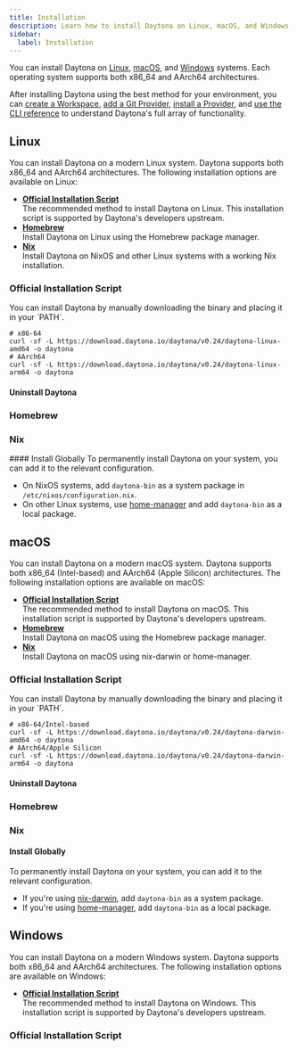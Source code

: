 ```yaml
---
title: Installation
description: Learn how to install Daytona on Linux, macOS, and Windows.
sidebar:
  label: Installation
---
```



You can install Daytona on [Linux](#linux), [macOS](#macos), and [Windows](#windows) systems.
Each operating system supports both x86_64 and AArch64 architectures.

After installing Daytona using the best method for your environment, you can [create a Workspace](/usage/workspaces#create-a-workspace), [add a Git Provider](/configuration/git-providers#add-a-git-provider), [install a Provider](/configuration/providers#install-a-provider), and [use the CLI reference](/reference/cli) to understand Daytona's full array of functionality.

## Linux

You can install Daytona on a modern Linux system.
Daytona supports both x86_64 and AArch64 architectures.
The following installation options are available on Linux:

* __[Official Installation Script](#official-installation-script)__  
    The recommended method to install Daytona on Linux.
    This installation script is supported by Daytona's developers upstream.
* __[Homebrew](#homebrew)__  
    Install Daytona on Linux using the Homebrew package manager.
* __[Nix](#nix)__  
    Install Daytona on NixOS and other Linux systems with a working Nix installation.

### Official Installation Script

<ScriptUnix/>

<Aside type="note">
You can install Daytona by manually downloading the binary and placing it in your `PATH`.

```shell
# x86-64
curl -sf -L https://download.daytona.io/daytona/v0.24/daytona-linux-amd64 -o daytona
# AArch64
curl -sf -L https://download.daytona.io/daytona/v0.24/daytona-linux-arm64 -o daytona
```

</Aside>

#### Uninstall Daytona

<UninstallUnix/>

### Homebrew

<Homebrew/>

### Nix

<Nix/>
#### Install Globally
To permanently install Daytona on your system, you can add it to the relevant configuration.

* On NixOS systems, add `daytona-bin` as a system package in `/etc/nixos/configuration.nix`.
* On other Linux systems, use [home-manager](https://github.com/nix-community/home-manager) and add `daytona-bin` as a local package.

## macOS

You can install Daytona on a modern macOS system.
Daytona supports both x86_64 (Intel-based) and AArch64 (Apple Silicon) architectures.
The following installation options are available on macOS:

* __[Official Installation Script](#official-installation-script-1)__  
    The recommended method to install Daytona on macOS.
    This installation script is supported by Daytona's developers upstream.
* __[Homebrew](#homebrew-1)__  
    Install Daytona on macOS using the Homebrew package manager.
* __[Nix](#nix-1)__  
    Install Daytona on macOS using nix-darwin or home-manager.

### Official Installation Script

<ScriptUnix/>

<Aside type="note">
You can install Daytona by manually downloading the binary and placing it in your `PATH`.

```shell
# x86-64/Intel-based
curl -sf -L https://download.daytona.io/daytona/v0.24/daytona-darwin-amd64 -o daytona
# AArch64/Apple Silicon
curl -sf -L https://download.daytona.io/daytona/v0.24/daytona-darwin-arm64 -o daytona
```

</Aside>

#### Uninstall Daytona

<UninstallUnix/>

### Homebrew

<Homebrew/>

### Nix

<Nix/>

#### Install Globally

To permanently install Daytona on your system, you can add it to the relevant configuration.

* If you're using [nix-darwin](https://github.com/LnL7/nix-darwin), add `daytona-bin` as a system package.
* If you're using [home-manager](https://github.com/nix-community/home-manager), add `daytona-bin` as a local package.

## Windows

You can install Daytona on a modern Windows system.
Daytona supports both x86_64 and AArch64 architectures.
The following installation options are available on Windows:

* __[Official Installation Script](#official-installation-script-2)__  
    The recommended method to install Daytona on Windows.
    This installation script is supported by Daytona's developers upstream.

### Official Installation Script

<ScriptPowerShell/>

